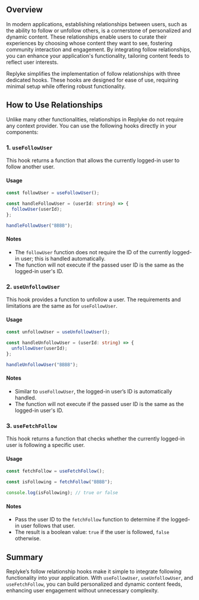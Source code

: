 ## Overview

In modern applications, establishing relationships between users, such as the ability to follow or unfollow others, is a cornerstone of personalized and dynamic content. These relationships enable users to curate their experiences by choosing whose content they want to see, fostering community interaction and engagement. By integrating follow relationships, you can enhance your application's functionality, tailoring content feeds to reflect user interests.

Replyke simplifies the implementation of follow relationships with three dedicated hooks. These hooks are designed for ease of use, requiring minimal setup while offering robust functionality.

## How to Use Relationships

Unlike many other functionalities, relationships in Replyke do not require any context provider. You can use the following hooks directly in your components:

### 1. `useFollowUser`

This hook returns a function that allows the currently logged-in user to follow another user.

#### Usage

```typescript
const followUser = useFollowUser();

const handleFollowUser = (userId: string) => {
  followUser(userId);
};

handleFollowUser("BBBB");
```

#### Notes

- The `followUser` function does not require the ID of the currently logged-in user; this is handled automatically.
- The function will not execute if the passed user ID is the same as the logged-in user's ID.

### 2. `useUnfollowUser`

This hook provides a function to unfollow a user. The requirements and limitations are the same as for `useFollowUser`.

#### Usage

```typescript
const unfollowUser = useUnfollowUser();

const handleUnfollowUser = (userId: string) => {
  unfollowUser(userId);
};

handleUnfollowUser("BBBB");
```

#### Notes

- Similar to `useFollowUser`, the logged-in user’s ID is automatically handled.
- The function will not execute if the passed user ID is the same as the logged-in user's ID.

### 3. `useFetchFollow`

This hook returns a function that checks whether the currently logged-in user is following a specific user.

#### Usage

```typescript
const fetchFollow = useFetchFollow();

const isFollowing = fetchFollow("BBBB");

console.log(isFollowing); // true or false
```

#### Notes

- Pass the user ID to the `fetchFollow` function to determine if the logged-in user follows that user.
- The result is a boolean value: `true` if the user is followed, `false` otherwise.

## Summary

Replyke’s follow relationship hooks make it simple to integrate following functionality into your application. With `useFollowUser`, `useUnfollowUser`, and `useFetchFollow`, you can build personalized and dynamic content feeds, enhancing user engagement without unnecessary complexity.
